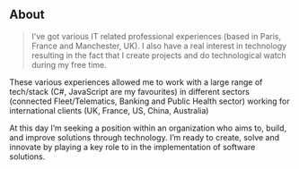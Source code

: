 ## About

> I've got various IT related professional experiences (based in Paris, France and Manchester, UK). 
I also have a real interest in technology resulting in the fact that I create projects 
and do technological watch during my free time. 

These various experiences allowed me to work with 
a large range of tech/stack (C#, JavaScript are my favourites)
in different sectors (connected Fleet/Telematics, Banking and Public Health sector)
working for international clients (UK, France, US, China, Australia)

At this day I’m seeking a position within an organization who aims to, build, and improve solutions through technology. 
I’m ready to create, solve and innovate by playing a key role to in the implementation of software solutions. 